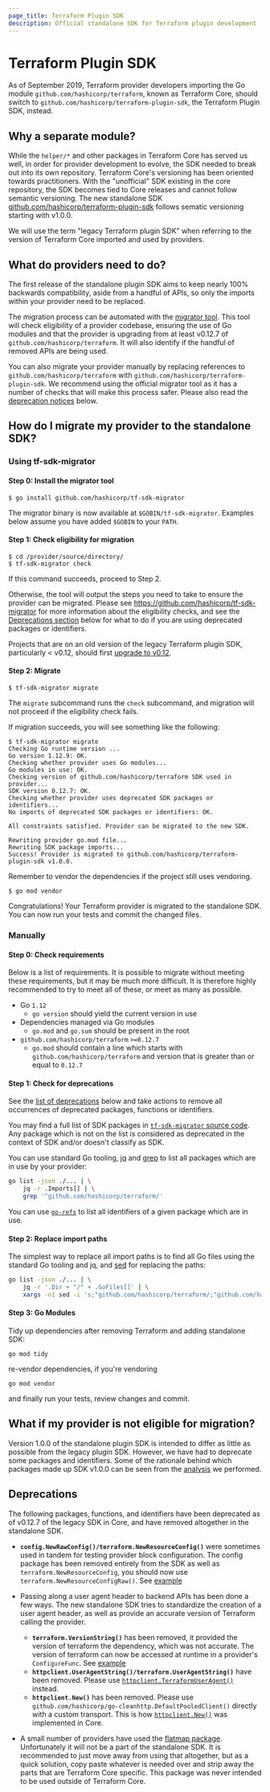 ```yaml
---
page_title: Terraform Plugin SDK
description: Official standalone SDK for Terraform plugin development
---
```


# Terraform Plugin SDK

As of September 2019, Terraform provider developers importing the Go module `github.com/hashicorp/terraform`, known as Terraform Core, should switch to `github.com/hashicorp/terraform-plugin-sdk`, the Terraform Plugin SDK, instead.

## Why a separate module?

While the `helper/*` and other packages in Terraform Core has served us well, in order for provider development to evolve, the SDK needed to break out into its own repository. Terraform Core's versioning has been oriented towards practitioners. With the "unofficial" SDK existing in the core repository, the SDK becomes tied to Core releases and cannot follow semantic versioning. The new standalone SDK [github.com/hashicorp/terraform-plugin-sdk](https://github.com/hashicorp/terraform-plugin-sdk) follows sematic versioning starting with v1.0.0.

We will use the term "legacy Terraform plugin SDK" when referring to the version of Terraform Core imported and used by providers.

## What do providers need to do?

The first release of the standalone plugin SDK aims to keep nearly 100% backwards compatibility, aside from a handful of APIs, so only the imports within your provider need to be replaced.

The migration process can be automated with the [migrator tool](https://github.com/hashicorp/tf-sdk-migrator). This tool will check eligibility of a provider codebase, ensuring the use of Go modules and that the provider is upgrading from at least v0.12.7 of `github.com/hashicorp/terraform`. It will also identify if the handful of removed APIs are being used.

You can also migrate your provider manually by replacing references to `github.com/hashicorp/terraform` with `github.com/hashicorp/terraform-plugin-sdk`. We recommend using the official migrator tool as it has a number of checks that will make this process safer. Please also read the [deprecation notices](#deprecations) below.

## How do I migrate my provider to the standalone SDK?

### Using tf-sdk-migrator

#### Step 0: Install the migrator tool

```
$ go install github.com/hashicorp/tf-sdk-migrator
```

The migrator binary is now available at `$GOBIN/tf-sdk-migrator`. Examples below assume you have added `$GOBIN` to your `PATH`.

#### Step 1: Check eligibility for migration

```
$ cd /provider/source/directory/
$ tf-sdk-migrator check
```

If this command succeeds, proceed to Step 2.

Otherwise, the tool will output the steps you need to take to ensure the provider can be migrated. Please see <https://github.com/hashicorp/tf-sdk-migrator> for more information about the eligibility checks, and see the [Deprecations section](#deprecations) below for what to do if you are using deprecated packages or identifiers.

Projects that are on an old version of the legacy Terraform plugin SDK, particularly < v0.12, should first [upgrade to v0.12](/terraform/plugin/sdkv2/guides/terraform-0.12-compatibility).

#### Step 2: Migrate

```
$ tf-sdk-migrator migrate
```

The `migrate` subcommand runs the `check` subcommand, and migration will not proceed if the eligibility check fails.

If migration succeeds, you will see something like the following:

```
$ tf-sdk-migrator migrate
Checking Go runtime version ...
Go version 1.12.9: OK.
Checking whether provider uses Go modules...
Go modules in use: OK.
Checking version of github.com/hashicorp/terraform SDK used in provider...
SDK version 0.12.7: OK.
Checking whether provider uses deprecated SDK packages or identifiers...
No imports of deprecated SDK packages or identifiers: OK.

All constraints satisfied. Provider can be migrated to the new SDK.

Rewriting provider go.mod file...
Rewriting SDK package imports...
Success! Provider is migrated to github.com/hashicorp/terraform-plugin-sdk v1.0.0.
```

Remember to vendor the dependencies if the project still uses vendoring.

```
$ go mod vendor
```

Congratulations! Your Terraform provider is migrated to the standalone SDK. You can now run your tests and commit the changed files.

### Manually

#### Step 0: Check requirements

Below is a list of requirements. It is possible to migrate without meeting these requirements,
but it may be much more difficult. It is therefore highly recommended to try to meet all of these,
or meet as many as possible.

* Go `1.12`
  * `go version` should yield the current version in use
* Dependencies managed via Go modules
  * `go.mod` and `go.sum` should be present in the root
* `github.com/hashicorp/terraform` `>=0.12.7`
  * `go.mod` should contain a line which starts with `github.com/hashicorp/terraform` and version
    that is greater than or equal to `0.12.7`

#### Step 1: Check for deprecations

See the [list of deprecations](#deprecations) below and take actions to remove all occurrences
of deprecated packages, functions or identifiers.

You may find a full list of SDK packages in [`tf-sdk-migrator` source code](https://pkg.go.dev/github.com/hashicorp/tf-sdk-migrator@v1.4.0/cmd/check#CheckSDKPackageImports). Any package which is not on the list is considered as deprecated
in the context of SDK and/or doesn't classify as SDK.

You can use standard Go tooling, [jq](https://stedolan.github.io/jq/) and [grep](https://en.wikipedia.org/wiki/Grep)
to list all packages which are in use by your provider:

```sh
go list -json ./... | \
    jq -r .Imports[] | \
    grep '^github.com/hashicorp/terraform/'
```

You can use [`go-refs`](https://github.com/radeksimko/go-refs) to list all identifiers of a given package which are in use.

#### Step 2: Replace import paths

The simplest way to replace all import paths is to find all Go files using the standard Go tooling and jq,
and [sed](https://en.wikipedia.org/wiki/Sed) for replacing the paths:

```sh
go list -json ./... | \
    jq -r '.Dir + "/" + .GoFiles[]' | \
    xargs -n1 sed -i 's;"github.com/hashicorp/terraform/;"github.com/hashicorp/terraform-plugin-sdk/;'
```

#### Step 3: Go Modules

Tidy up dependencies after removing Terraform and adding standalone SDK:

```
go mod tidy
```

re-vendor dependencies, if you're vendoring

```
go mod vendor
```

and finally run your tests, review changes and commit.

## What if my provider is not eligible for migration?

Version 1.0.0 of the standalone plugin SDK is intended to differ as little as possible from the legacy plugin SDK. However, we have had to deprecate some packages and identifiers. Some of the rationale behind which packages made up SDK v1.0.0 can be seen from the [analysis](https://github.com/radeksimko/terraform-provider-sdk-exposure) we performed.

## Deprecations

The following packages, functions, and identifiers have been deprecated as of v0.12.7 of the legacy SDK in Core, and have removed altogether in the standalone SDK.

* **`config.NewRawConfig()/terraform.NewResourceConfig()`** were sometimes used in tandem for testing provider block configuration. The config package has been removed entirely from the SDK as well as `terraform.NewResourceConfig`, you should now use `terraform.NewResourceConfigRaw()`. See [example](https://github.com/hashicorp/terraform-provider-consul/pull/149/files)

* Passing along a user agent header to backend APIs has been done a few ways. The new standalone SDK tries to standardize the creation of a user agent header, as well as provide an accurate version of Terraform calling the provider.
  * **`terraform.VersionString()`** has been removed, it provided the version of terraform the dependency, which was not accurate. The version of terraform can now be accessed at runtime in a provider's `ConfigureFunc`. See [example](https://github.com/hashicorp/terraform-provider-kubernetes/pull/620/files)
  * **`httpclient.UserAgentString()/terraform.UserAgentString()`** have been removed. Please use [`httpclient.TerraformUserAgent()`](https://pkg.go.dev/github.com/hashicorp/terraform-plugin-sdk/v2/httpclient#TerraformUserAgent) instead.
  * **`httpclient.New()`** has been removed. Please use `github.com/hashicorp/go-cleanhttp.DefaultPooledClient()` directly with a custom transport. This is how [`httpclient.New()`](https://pkg.go.dev/github.com/hashicorp/terraform@v0.14.7/httpclient#New) was implemented in Core.

* A small number of providers have used the [flatmap package](https://github.com/hashicorp/terraform/tree/e1d0acda0b19be25ea96748896d3cd7117df955a/flatmap). Unfortunately it will not be a part of the standalone SDK. It is recommended to just move away from using that altogether, but as a quick solution, copy paste whatever is needed over and strip away the parts that are Terraform Core specific. This package was never intended to be used outside of Terraform Core.
